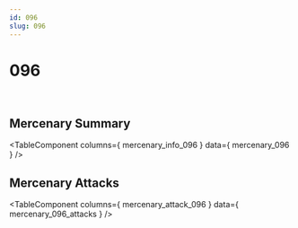 ```yaml
---
id: 096
slug: 096
---
```



# 096

<div style = {{ display: "flex" }}>
    <Image img={require('@site/static/img/mercenaries/illust/thum_char_view_n_096.jpg')}/>
    <Image img={require('@site/static/img/mercenaries/illust/thum_char_view_o_096.jpg')}/>
</div>

## Mercenary Summary

<TableComponent
  columns={ mercenary_info_096 }
  data={ mercenary_096 }
/>

## Mercenary Attacks

<TableComponent
  columns={ mercenary_attack_096 }
  data={ mercenary_096_attacks }
/>
